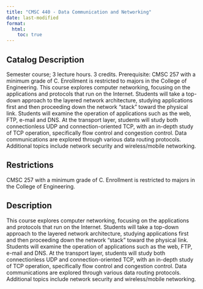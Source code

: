 ```yaml
---
title: "CMSC 440 - Data Communication and Networking"
date: last-modified
format:
  html:
    toc: true
---
```


## Catalog Description

Semester course; 3 lecture hours. 3 credits. Prerequisite: CMSC 257 with a minimum grade of C. Enrollment is restricted to majors in the College of Engineering. This course explores computer networking, focusing on the applications and protocols that run on the Internet. Students will take a top-down approach to the layered network architecture, studying applications first and then proceeding down the network “stack” toward the physical link. Students will examine the operation of applications such as the web, FTP, e-mail and DNS. At the transport layer, students will study both connectionless UDP and connection-oriented TCP, with an in-depth study of TCP operation, specifically flow control and congestion control. Data communications are explored through various data routing protocols. Additional topics include network security and wireless/mobile networking.


## Restrictions
 
CMSC 257 with a minimum grade of C. Enrollment is restricted to majors in the College of Engineering.

## Description

This course explores computer networking, focusing on the applications and protocols that run on the Internet. Students will take a top-down approach to the layered network architecture, studying applications first and then proceeding down the network “stack” toward the physical link. Students will examine the operation of applications such as the web, FTP, e-mail and DNS. At the transport layer, students will study both connectionless UDP and connection-oriented TCP, with an in-depth study of TCP operation, specifically flow control and congestion control. Data communications are explored through various data routing protocols. Additional topics include network security and wireless/mobile networking.


